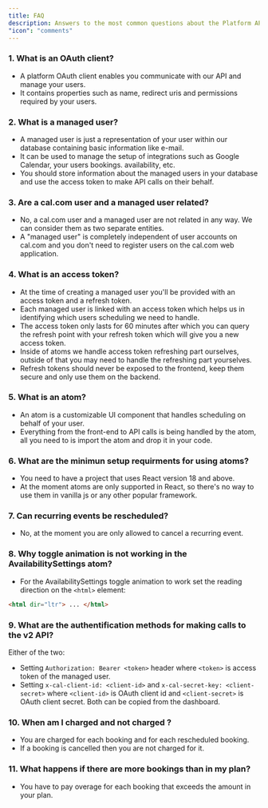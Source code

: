 ```yaml
---
title: FAQ
description: Answers to the most common questions about the Platform API and atoms.
"icon": "comments"
---
```

### 1. What is an OAuth client?
-  A platform OAuth client enables you communicate with our API and manage your users.
-  It contains properties such as name, redirect uris and permissions required by your users.

### 2. What is a managed user?
- A managed user is just a representation of your user within our database containing basic information like e-mail.
- It can be used to manage the setup of integrations such as Google Calendar, your users bookings. availability, etc.
- You should store information about the managed users in your database and use the access token to make API calls on their behalf.

### 3. Are a cal.com user and a managed user related?
- No, a cal.com user and a managed user are not related in any way. We can consider them as two separate entities.
- A "managed user" is completely independent of user accounts on cal.com and you don't need to register users on the cal.com web application.

### 4. What is an access token?
- At the time of creating a managed user you'll be provided with an access token and a refresh token.
- Each managed user is linked with an access token which helps us in identifying which users scheduling we need to handle.
- The access token only lasts for 60 minutes after which you can query the refresh point with your refresh token which will give you a new access token.
- Inside of atoms we handle access token refreshing part ourselves, outside of that you may need to handle the refreshing part yourselves.
- Refresh tokens should never be exposed to the frontend, keep them secure and only use them on the backend.

### 5. What is an atom?
- An atom is a customizable UI component that handles scheduling on behalf of your user.
- Everything from the front-end to API calls is being handled by the atom, all you need to is import the atom and drop it in your code.

### 6. What are the minimun setup requirments for using atoms?
- You need to have a project that uses React version 18 and above.
- At the moment atoms are only supported in React, so there's no way to use them in vanilla js or any other popular framework.

### 7. Can recurring events be rescheduled?
- No, at the moment you are only allowed to cancel a recurring event.

### 8. Why toggle animation is not working in the AvailabilitySettings atom?
- For the AvailabilitySettings toggle animation to work set the reading direction on the `<html>` element:
 ```html
 <html dir="ltr"> ... </html>
 ```

### 9. What are the authentification methods for making calls to the v2 API?
Either of the two:
- Setting `Authorization: Bearer <token>` header where `<token>` is access token of the managed user.
- Setting `x-cal-client-id: <client-id>` and `x-cal-secret-key: <client-secret>` where `<client-id>` is OAuth client id and `<client-secret>` is OAuth client secret. Both can be copied from the dashboard.

### 10. When am I charged and not charged ?
- You are charged for each booking and for each rescheduled booking.
- If a booking is cancelled then you are not charged for it.

### 11. What happens if there are more bookings than in my plan?
- You have to pay overage for each booking that exceeds the amount in your plan.